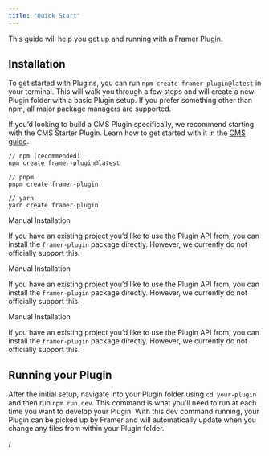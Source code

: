 ```yaml
---
title: "Quick Start"
---
```


This guide will help you get up and running with a Framer Plugin.

## Installation

To get started with Plugins, you can run `npm create framer-plugin@latest` in your terminal. This will walk you through a few steps and will create a new Plugin folder with a basic Plugin setup. If you prefer something other than npm, all major package managers are supported.

If you’d looking to build a CMS Plugin specifically, we recommend starting with the CMS Starter Plugin. Learn how to get started with it in the [CMS guide](/plugins/guides/cms).

```shellscript
// npm (recommended)
npm create framer-plugin@latest

// pnpm 
pnpm create framer-plugin

// yarn
yarn create framer-plugin
```

<Info>
  Manual Installation

  If you have an existing project you’d like to use the Plugin API from, you can install the `framer-plugin` package directly. However, we currently do not officially support this.
</Info>

<Tip>
  Manual Installation

  If you have an existing project you’d like to use the Plugin API from, you can install the `framer-plugin` package directly. However, we currently do not officially support this.
</Tip>

<Note>
  Manual Installation

  If you have an existing project you’d like to use the Plugin API from, you can install the `framer-plugin` package directly. However, we currently do not officially support this.
</Note>

## Running your Plugin

After the initial setup, navigate into your Plugin folder using `cd your-plugin` and then run `npm run dev`. This command is what you’ll need to run at each time you want to develop your Plugin. With this dev command running, your Plugin can be picked up by Framer and will automatically update when you change any files from within your Plugin folder.

/